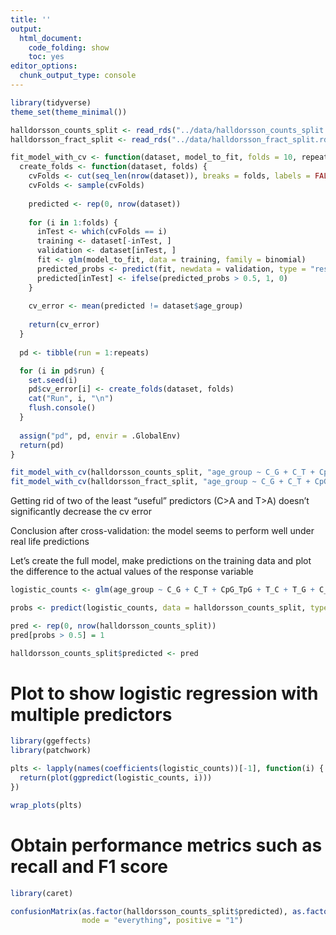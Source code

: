 ```yaml
---
title: ''
output:
  html_document:
    code_folding: show
    toc: yes
editor_options:
  chunk_output_type: console
---
```


```r
library(tidyverse)
theme_set(theme_minimal())

halldorsson_counts_split <- read_rds("../data/halldorsson_counts_split.rds") |> as.data.frame()
halldorsson_fract_split <- read_rds("../data/halldorsson_fract_split.rds") |> as.data.frame()
```

```r
fit_model_with_cv <- function(dataset, model_to_fit, folds = 10, repeats) {
  create_folds <- function(dataset, folds) {
    cvFolds <- cut(seq_len(nrow(dataset)), breaks = folds, labels = FALSE)
    cvFolds <- sample(cvFolds)
    
    predicted <- rep(0, nrow(dataset))
    
    for (i in 1:folds) {
      inTest <- which(cvFolds == i)
      training <- dataset[-inTest, ]
      validation <- dataset[inTest, ]
      fit <- glm(model_to_fit, data = training, family = binomial)
      predicted_probs <- predict(fit, newdata = validation, type = "response")
      predicted[inTest] <- ifelse(predicted_probs > 0.5, 1, 0)
    }
    
    cv_error <- mean(predicted != dataset$age_group)
    
    return(cv_error)
  }
  
  pd <- tibble(run = 1:repeats)

  for (i in pd$run) {
    set.seed(i)
    pd$cv_error[i] <- create_folds(dataset, folds)
    cat("Run", i, "\n")
    flush.console()
  }
  
  assign("pd", pd, envir = .GlobalEnv)
  return(pd)
}
```

```r
fit_model_with_cv(halldorsson_counts_split, "age_group ~ C_G + C_T + CpG_TpG + T_C + T_G + C_A + T_A", 10, 5)
fit_model_with_cv(halldorsson_fract_split, "age_group ~ C_G + C_T + CpG_TpG + T_C + T_G + C_A + T_A", 10, 5)
```

Getting rid of two of the least "useful" predictors (C>A and T>A) doesn't significantly decrease the cv error

Conclusion after cross-validation: the model seems to perform well under real life predictions

Let's create the full model, make predictions on the training data and plot the difference to the actual values of the response variable

```r
logistic_counts <- glm(age_group ~ C_G + C_T + CpG_TpG + T_C + T_G + C_A + T_A, data = halldorsson_counts_split, family = binomial)
```

```r
probs <- predict(logistic_counts, data = halldorsson_counts_split, type = "response")

pred <- rep(0, nrow(halldorsson_counts_split))
pred[probs > 0.5] = 1

halldorsson_counts_split$predicted <- pred
```


# Plot to show logistic regression with multiple predictors
```r
library(ggeffects)
library(patchwork)

plts <- lapply(names(coefficients(logistic_counts))[-1], function(i) {
  return(plot(ggpredict(logistic_counts, i)))
})

wrap_plots(plts)
```

# Obtain performance metrics such as recall and F1 score
```r
library(caret)

confusionMatrix(as.factor(halldorsson_counts_split$predicted), as.factor(halldorsson_counts_split$age_group),
                mode = "everything", positive = "1")
```


